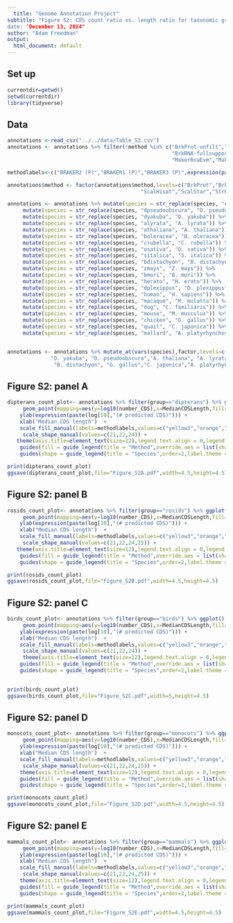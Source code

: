 ```yaml
---
  title: "Genome Annotation Project"
subtitle: "Figure S2: CDS count ratio vs. length ratio for taxonomic groups: 
date: "December 13, 2024"
author: "Adam Freedman"
output: 
  html_document: default
---
```

  
## Set up
```r
currentdir=getwd()
setwd(currentdir)
library(tidyverse)
``` 

## Data
```r
annotations <-read_csv("../../data/Table_S3.csv")
annotations <- annotations %>% filter(!method %in% c("BrkProt-unfilt","BrkProt-fullsupport","BrkRNA-unfilt",
                                                     "BrkRNA-fullsupport","CGPdenovo","TSEBRA","MakerNoRnaNoEvm",
                                                     "MakerRnaEvm","MakerNoRnaEvm")) 

methodlabels<-c("BRAKER2 (P)","BRAKER1 (P)","BRAKER3 (P)",expression(paste(CGP[protein]," (P)")),expression(paste(CGP[RNA]," (P)")),expression(Scallop[HISAT2]),expression(Scallop[STAR]),expression(Stringtie[HISAT2]),expression(Stringtie[STAR]),"MAKER (P)","TOGA (P)","Liftoff")

annotations$method <- factor(annotations$method,levels=c("BrkProt","BrkRNA","Braker3","CGPprotein","CGPrnaseq",
                                           "ScalHisat","ScalStar","StrHisat","StrStar","MakerRnaNoEvm","TOGA","liftoff"))

annotations <- annotations %>% mutate(species = str_replace(species, "dmelanogaster", "D. melanogaster")) %>%
     mutate(species = str_replace(species, "dpseudoobscura", "D. pseudoobscura")) %>%  
     mutate(species = str_replace(species, "dyakuba", "D. yakuba")) %>%
     mutate(species = str_replace(species, "alyrata", "A. lyrata")) %>%
     mutate(species = str_replace(species, "athaliana", "A. thaliana")) %>%
     mutate(species = str_replace(species, "boleracea", "B. oleracea")) %>%
     mutate(species = str_replace(species, "crubella", "C. rubella")) %>%
     mutate(species = str_replace(species, "osativa", "O. sativa")) %>%
     mutate(species = str_replace(species, "sitalica", "S. italica")) %>%
     mutate(species = str_replace(species, "bdistachyon", "B. distachyon")) %>%
     mutate(species = str_replace(species, "zmays", "Z. mays")) %>%
     mutate(species = str_replace(species, "bmori", "B. mori")) %>%
     mutate(species = str_replace(species, "herato", "H. erato")) %>%
     mutate(species = str_replace(species, "dplexippus", "D. plexippus")) %>%
     mutate(species = str_replace(species, "human", "H. sapiens")) %>%
     mutate(species = str_replace(species, "macaque", "M. mulatta")) %>%
     mutate(species = str_replace(species, "dog", "C. familiaris")) %>%
     mutate(species = str_replace(species, "mouse", "M. musculus")) %>%
     mutate(species = str_replace(species, "chicken", "G. gallus")) %>%
     mutate(species = str_replace(species, "quail", "C. japonica")) %>%
     mutate(species = str_replace(species, "mallard", "A. platyrhynchos"))


annotations <- annotations %>% mutate_at(vars(species),factor,levels=c("D. melanogaster",
              "D. yakuba", "D. pseudoobscura","A. thaliana", "A. lyrata","C. rubella","B. oleracea","Z. mays","S. italica","O. sativa",
               "B. distachyon", "G. gallus","C. japonica","A. platyrhynchos","H. sapiens","M. mulatta","M. musculus","C. familiaris","H. erato","D. plexippus","B. mori"))
```


## Figure S2: panel A
```r
dipterans_count_plot<- annotations %>% filter(group=="dipterans") %>% ggplot() + 
     geom_point(mapping=aes(y=log10(number_CDS),x=MedianCDSLength,fill=method,shape=species),color="black",alpha=0.7,size=2.75) +
    ylab(expression(paste(log[10],"(# predicted CDS)"))) +
    xlab("Median CDS length")  + 
    scale_fill_manual(labels=methodlabels,values=c("yellow3","orange","brown4", "red","coral3", "lightskyblue", "royalblue3","darkorchid3", "magenta","gray72","green3","seagreen")) +
     scale_shape_manual(values=c(21,22,24)) +
   theme(axis.title=element_text(size=12),legend.text.align = 0,legend.spacing.y = unit(0.15, "cm"),legend.key.size= unit(0.5, "cm")) + 
    guides(fill = guide_legend(title = "Method",override.aes = list(shape=22),order=1,label.theme = element_text(angle = 0, size=9,face = "plain"))) +
    guides(shape = guide_legend(title = "Species",order=2,label.theme = element_text(angle = 0, size=9,face = "italic")))

print(dipterans_count_plot)
ggsave(dipterans_count_plot,file="Figure_S2A.pdf",width=4.5,height=4.5) 
```

## Figure S2: panel B
```r
rosids_count_plot<- annotations %>% filter(group=="rosids") %>% ggplot() + 
     geom_point(mapping=aes(y=log10(number_CDS),x=MedianCDSLength,fill=method,shape=species),color="black",alpha=0.7,size=2.75) +
    ylab(expression(paste(log[10],"(# predicted CDS)"))) +
    xlab("Median CDS length")  + 
    scale_fill_manual(labels=methodlabels,values=c("yellow3","orange","brown4", "red","coral3", "lightskyblue", "royalblue3","darkorchid3", "magenta","gray72","green3","seagreen")) +
     scale_shape_manual(values=c(21,22,24,25)) +
   theme(axis.title=element_text(size=12),legend.text.align = 0,legend.spacing.y = unit(0.15, "cm"),legend.key.size= unit(0.5, "cm")) + 
    guides(fill = guide_legend(title = "Method",override.aes = list(shape=22),order=1,label.theme = element_text(angle = 0, size=9,face = "plain"))) +
    guides(shape = guide_legend(title = "Species",order=2,label.theme = element_text(angle = 0, size=9,face = "italic")))

print(rosids_count_plot)
ggsave(rosids_count_plot,file="Figure_S2B.pdf",width=4.5,height=4.5) 
```

## Figure S2: panel C
```r
birds_count_plot<- annotations %>% filter(group=="birds") %>% ggplot() + 
     geom_point(mapping=aes(y=log10(number_CDS),x=MedianCDSLength,fill=method,shape=species),color="black",alpha=0.7,size=2.75) +
    ylab(expression(paste(log[10],"(# predicted CDS)"))) +
    xlab("Median CDS length")  + 
    scale_fill_manual(labels=methodlabels,values=c("yellow3","orange","brown4", "red","coral3", "lightskyblue", "royalblue3","darkorchid3", "magenta","gray72","green3","seagreen")) +
     scale_shape_manual(values=c(21,22,24)) +
     theme(axis.title=element_text(size=12),legend.text.align = 0,legend.spacing.y = unit(0.15, "cm"),legend.key.size= unit(0.5, "cm")) + 
    guides(fill = guide_legend(title = "Method",override.aes = list(shape=22),order=1,label.theme = element_text(angle = 0, size=10,face = "plain"))) +
    guides(shape = guide_legend(title = "Species",order=2,label.theme = element_text(angle = 0, size=10,face = "italic")))
  

print(birds_count_plot)
ggsave(birds_count_plot,file="Figure_S2C.pdf",width=5,height=4.5) 
```

## Figure S2: panel D
```r
monocots_count_plot<- annotations %>% filter(group=="monocots") %>% ggplot() + 
     geom_point(mapping=aes(y=log10(number_CDS),x=MedianCDSLength,fill=method,shape=species),color="black",alpha=0.7,size=2.75) +
    ylab(expression(paste(log[10],"(# predicted CDS)"))) +
    xlab("Median CDS length")  + 
    scale_fill_manual(labels=methodlabels,values=c("yellow3","orange","brown4", "red","coral3", "lightskyblue", "royalblue3","darkorchid3", "magenta","gray72","green3","seagreen")) +
     scale_shape_manual(values=c(21,22,24,25)) +
    theme(axis.title=element_text(size=12),legend.text.align = 0,legend.spacing.y = unit(0.15, "cm"),legend.key.size= unit(0.5, "cm")) + 
    guides(fill = guide_legend(title = "Method",override.aes = list(shape=22),order=1,label.theme = element_text(angle = 0, size=9,face = "plain"))) +
    guides(shape = guide_legend(title = "Species",order=2,label.theme = element_text(angle = 0, size=9,face = "italic")))

print(monocots_count_plot)
ggsave(monocots_count_plot,file="Figure_S2D.pdf",width=4.5,height=4.5) 
```

## Figure S2: panel E
```r
mammals_count_plot<- annotations %>% filter(group=="mammals") %>% ggplot() + 
     geom_point(mapping=aes(y=log10(number_CDS),x=MedianCDSLength,fill=method,shape=species),color="black",alpha=0.7,size=2.75) +
    ylab(expression(paste(log[10],"(# predicted CDS)"))) +
    xlab("Median CDS length")  + 
    scale_fill_manual(labels=methodlabels,values=c("yellow3","orange","brown4", "red","coral3", "lightskyblue", "royalblue3","darkorchid3", "magenta","gray72","green3","seagreen")) +
     scale_shape_manual(values=c(21,22,24,25)) +
    theme(axis.title=element_text(size=12),legend.text.align = 0,legend.spacing.y = unit(0.15, "cm"),legend.key.size= unit(0.5, "cm")) + 
    guides(fill = guide_legend(title = "Method",override.aes = list(shape=22),order=1,label.theme = element_text(angle = 0, size=9,face = "plain"))) +
    guides(shape = guide_legend(title = "Species",order=2,label.theme = element_text(angle = 0, size=9,face = "italic")))

print(mammals_count_plot)
ggsave(mammals_count_plot,file="Figure_S2E.pdf",width=4.5,height=4.5) 
```